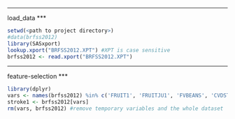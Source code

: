 ***
load_data
***

```r
setwd(<path to project directory>)
#data(brfss2012)
library(SASxport)
lookup.xport("BRFSS2012.XPT") #XPT is case sensitive
brfss2012 <- read.xport("BRFSS2012.XPT")
```

***
feature-selection
***

```r
library(dplyr)
vars <- names(brfss2012) %in% c('FRUIT1', 'FRUITJU1', 'FVBEANS', 'CVDSTRK3', 'FVGREEN', 'SSBFRUT1', 'SSBSUGR1', 'FVORANG', 'VEGETAB1', 'AVEDRNK2', 'USENOW3', 'SLEPTIME', 'SCNTWRK1', 'X.TOTINDA', 'X.SMOKER3', 'X.CHLDCNT')
stroke1 <- brfss2012[vars]
rm(vars, brfss2012) #remove temporary variables and the whole dataset
```